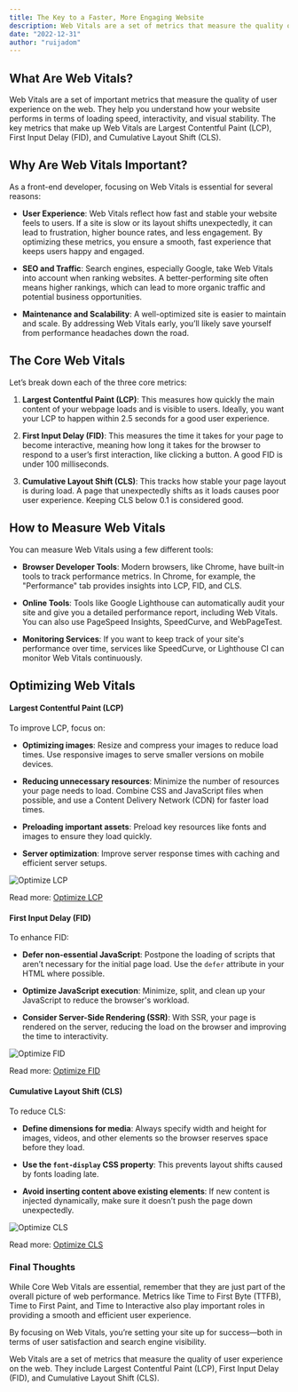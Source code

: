 ```yaml
---
title: The Key to a Faster, More Engaging Website
description: Web Vitals are a set of metrics that measure the quality of user experience on the web. They include Largest Contentful Paint (LCP), First Input Delay (FID), and Cumulative Layout Shift (CLS).
date: "2022-12-31"
author: "ruijadom"
---
```


## What Are Web Vitals?

Web Vitals are a set of important metrics that measure the quality of user experience on the web. They help you understand how your website performs in terms of loading speed, interactivity, and visual stability. The key metrics that make up Web Vitals are Largest Contentful Paint (LCP), First Input Delay (FID), and Cumulative Layout Shift (CLS).

## Why Are Web Vitals Important?

As a front-end developer, focusing on Web Vitals is essential for several reasons:

- **User Experience**: Web Vitals reflect how fast and stable your website feels to users. If a site is slow or its layout shifts unexpectedly, it can lead to frustration, higher bounce rates, and less engagement. By optimizing these metrics, you ensure a smooth, fast experience that keeps users happy and engaged.
- **SEO and Traffic**: Search engines, especially Google, take Web Vitals into account when ranking websites. A better-performing site often means higher rankings, which can lead to more organic traffic and potential business opportunities.

- **Maintenance and Scalability**: A well-optimized site is easier to maintain and scale. By addressing Web Vitals early, you’ll likely save yourself from performance headaches down the road.

## The Core Web Vitals

Let’s break down each of the three core metrics:

1. **Largest Contentful Paint (LCP)**: This measures how quickly the main content of your webpage loads and is visible to users. Ideally, you want your LCP to happen within 2.5 seconds for a good user experience.

2. **First Input Delay (FID)**: This measures the time it takes for your page to become interactive, meaning how long it takes for the browser to respond to a user’s first interaction, like clicking a button. A good FID is under 100 milliseconds.

3. **Cumulative Layout Shift (CLS)**: This tracks how stable your page layout is during load. A page that unexpectedly shifts as it loads causes poor user experience. Keeping CLS below 0.1 is considered good.

## How to Measure Web Vitals

You can measure Web Vitals using a few different tools:

- **Browser Developer Tools**: Modern browsers, like Chrome, have built-in tools to track performance metrics. In Chrome, for example, the "Performance" tab provides insights into LCP, FID, and CLS.

- **Online Tools**: Tools like Google Lighthouse can automatically audit your site and give you a detailed performance report, including Web Vitals. You can also use PageSpeed Insights, SpeedCurve, and WebPageTest.

- **Monitoring Services**: If you want to keep track of your site's performance over time, services like SpeedCurve, or Lighthouse CI can monitor Web Vitals continuously.

## Optimizing Web Vitals

#### Largest Contentful Paint (LCP)

To improve LCP, focus on:

- **Optimizing images**: Resize and compress your images to reduce load times. Use responsive images to serve smaller versions on mobile devices.
- **Reducing unnecessary resources**: Minimize the number of resources your page needs to load. Combine CSS and JavaScript files when possible, and use a Content Delivery Network (CDN) for faster load times.

- **Preloading important assets**: Preload key resources like fonts and images to ensure they load quickly.

- **Server optimization**: Improve server response times with caching and efficient server setups.

![Optimize LCP](https://miro.medium.com/v2/resize:fit:1400/1*nVsL9IUhEE4JvYveksZjxQ.png)

Read more: [Optimize LCP](https://web.dev/optimize-lcp/)

#### First Input Delay (FID)

To enhance FID:

- **Defer non-essential JavaScript**: Postpone the loading of scripts that aren’t necessary for the initial page load. Use the `defer` attribute in your HTML where possible.

- **Optimize JavaScript execution**: Minimize, split, and clean up your JavaScript to reduce the browser's workload.

- **Consider Server-Side Rendering (SSR)**: With SSR, your page is rendered on the server, reducing the load on the browser and improving the time to interactivity.

![Optimize FID](https://miro.medium.com/v2/resize:fit:1400/1*9QjbNCsDITbuA1D83a628A.png)

Read more: [Optimize FID](https://web.dev/optimize-fid/)

#### Cumulative Layout Shift (CLS)

To reduce CLS:

- **Define dimensions for media**: Always specify width and height for images, videos, and other elements so the browser reserves space before they load.

- **Use the `font-display` CSS property**: This prevents layout shifts caused by fonts loading late.

- **Avoid inserting content above existing elements**: If new content is injected dynamically, make sure it doesn’t push the page down unexpectedly.

![Optimize CLS](https://miro.medium.com/v2/resize:fit:1400/1*VqgBqe2Rp8A2Owi_dqw2sQ.png)

Read more: [Optimize CLS](https://web.dev/optimize-cls/)

### Final Thoughts

While Core Web Vitals are essential, remember that they are just part of the overall picture of web performance. Metrics like Time to First Byte (TTFB), Time to First Paint, and Time to Interactive also play important roles in providing a smooth and efficient user experience.

By focusing on Web Vitals, you’re setting your site up for success—both in terms of user satisfaction and search engine visibility.

Web Vitals are a set of metrics that measure the quality of user experience on the web. They include Largest Contentful Paint (LCP), First Input Delay (FID), and Cumulative Layout Shift (CLS).
